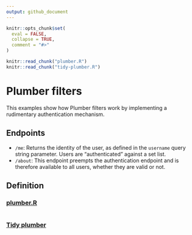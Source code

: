 ```yaml
---
output: github_document
---
```


<!-- README.md is generated from README.Rmd. Please edit that file -->

```r
knitr::opts_chunk$set(
  eval = FALSE,
  collapse = TRUE,
  comment = "#>"
)

knitr::read_chunk("plumber.R")
knitr::read_chunk("tidy-plumber.R")
```

# Plumber filters

This examples show how Plumber filters work by implementing a rudimentary
authentication mechanism.

## Endpoints

* `/me`: Returns the identity of the user, as defined in the `username` query
string parameter. Users are "authenticated" against a set list.
* `/about`: This endpoint preempts the authentication endpoint and is therefore
available to all users, whether they are valid or not.

## Definition
### [plumber.R](plumber.R)
```r
```

### [Tidy plumber](tidy-plumber.R)
```r
```
